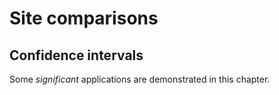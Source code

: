 # Site comparisons 

## Confidence intervals 

Some _significant_ applications are demonstrated in this chapter.